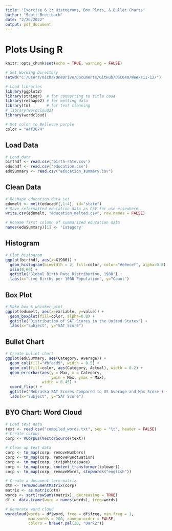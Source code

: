 ```yaml
---
title: 'Exercise 6.2: Histograms, Box Plots, & Bullet Charts'
author: "Scott Breitbach"
date: "2/26/2022"
output: pdf_document
---
```


# Plots Using **R**

```r
knitr::opts_chunk$set(echo = TRUE, warning = FALSE)

# Set Working Directory
setwd("C:/Users/micha/OneDrive/Documents/GitHub/DSC640/Weeks11-12/")

# Load libraries
library(ggplot2)
library(stringr)  # for converting to title case
library(reshape2) # for melting data
library(tm)       # for text cleaning
# library(wordcloud2)
library(wordcloud)

# Set color to Bellevue purple
color = "#4f3674"

```

## Load Data

```r
# Load data
birthdf <- read.csv('birth-rate.csv')
educadf <- read.csv('education.csv')
eduSummary <- read.csv("education_summary.csv")

```

## Clean Data

```r
# Reshape education data set
edumelt <- melt(educadf[,1:4], id="state")
# Save reformatted education data as CSV for use elsewhere
write.csv(edumelt, "education_melted.csv", row.names = FALSE)

# Rename first column of summarized education data
names(eduSummary)[1] <- 'Category'

```

\pagebreak

## Histogram

```r
# Plot histogram
ggplot(birthdf, aes(x=X1980)) +
  geom_histogram(binwidth = 2, fill=color, color="#e9ecef", alpha=0.8) +
  xlim(0,60) +
  ggtitle('Global Birth Rate Distribution, 1980') +
  labs(x="Live Births per 1000 Population", y="Count")

```

\pagebreak

## Box Plot

```r
# Make box & whisker plot
ggplot(edumelt, aes(x=variable, y=value)) +
  geom_boxplot(fill=color, alpha=0.8) +
  ggtitle('Distribution of SAT Scores in the United States') +
  labs(x="Subject", y="SAT Score")

```

\pagebreak

## Bullet Chart

```r
# Create bullet chart
ggplot(eduSummary, aes(Category, Average)) +
  geom_col(fill="#bfaed9", width = 0.5) +
  geom_col(fill=color, aes(Category, Actual), width = 0.2) +
  geom_errorbar(aes(y = Max, x = Category, 
                    ymin = Max, ymax = Max), 
                width = 0.45) +
  coord_flip() +
  ggtitle('Nebraska SAT Scores Compared to US Average and Max Score') +
  labs(x="Subject", y="SAT Score")

```

\pagebreak

## BYO Chart: Word Cloud

```r
# Load text data
text <- read.csv("compiled_words.txt", sep = "\t", header = FALSE)
# Create corpus
corp <- VCorpus(VectorSource(text))

# Clean up text data
corp <- tm_map(corp, removeNumbers)
corp <- tm_map(corp, removePunctuation)
corp <- tm_map(corp, stripWhitespace)
corp <- tm_map(corp, content_transformer(tolower))
corp <- tm_map(corp, removeWords, stopwords("english"))

# Create a document-term-matrix
dtm <- TermDocumentMatrix(corp)
matrix <- as.matrix(dtm)
words <- sort(rowSums(matrix), decreasing = TRUE)
df <- data.frame(word = names(words), freq=words)

# Generate word cloud
wordcloud(words = df$word, freq = df$freq, min.freq = 1, 
          max.words = 200, random.order = FALSE,
          colors = brewer.pal(20, "Dark2"))
```


